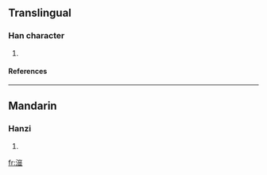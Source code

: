 ==Translingual==
===Han character===
{{Han char|rn=85|rad=水|as=11|sn=14|four=|canj=水山廿金 (EUTC)}}
# {{defn|Han|sort=水11}}
====References====
{{Han ref|kx=0648.200|dkj=18198|dj=1058.070|hdz=31724.050|uh=6F42|ud=28482}}

----
==Mandarin==
===Hanzi===
{{cmn-hanzi|pin=[[hóng]] (hong2)|wg=hung<sup>2</sup>}}
# {{defn|Mandarin}}

[[fr:潂]]